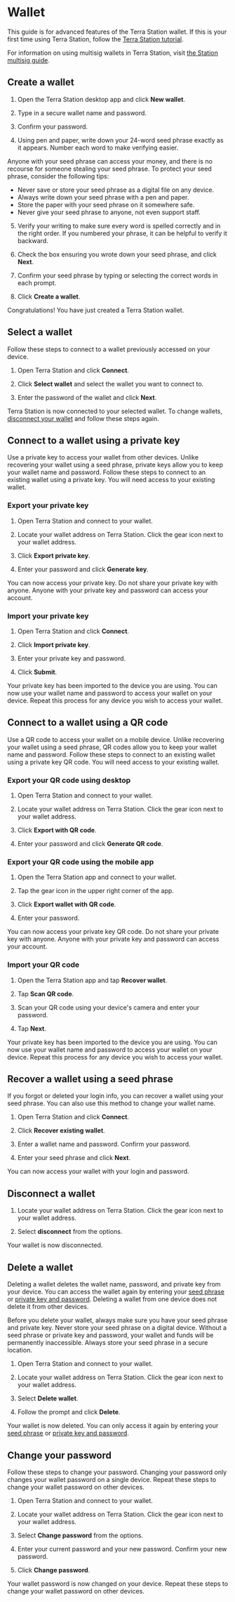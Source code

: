 
# Wallet 

This guide is for advanced features of the Terra Station wallet. If this is your first time using Terra Station, follow the [Terra Station tutorial](./download/terra-station-desktop.mdx).

For information on using multisig wallets in Terra Station, visit [the Station multisig guide](./multisig.mdx).

## Create a wallet

1. Open the Terra Station desktop app and click **New wallet**.

2. Type in a secure wallet name and password.

3. Confirm your password.

4. Using pen and paper, write down your 24-word seed phrase exactly as it appears. Number each word to make verifying easier.

<Admonition type="danger" title="Protect your seed phrase">

Anyone with your seed phrase can access your money, and there is no recourse for someone stealing your seed phrase. To protect your seed phrase, consider the following tips:

- Never save or store your seed phrase as a digital file on any device.
- Always write down your seed phrase with a pen and paper.
- Store the paper with your seed phrase on it somewhere safe.
- Never give your seed phrase to anyone, not even support staff.

</Admonition>


5. Verify your writing to make sure every word is spelled correctly and in the right order. If you numbered your phrase, it can be helpful to verify it backward.

5. Check the box ensuring you wrote down your seed phrase, and click **Next**.

6. Confirm your seed phrase by typing or selecting the correct words in each prompt.

7. Click **Create a wallet**.

Congratulations! You have just created a Terra Station wallet.

## Select a wallet

Follow these steps to connect to a wallet previously accessed on your device.

1. Open Terra Station and click **Connect**.

2. Click **Select wallet** and select the wallet you want to connect to.

3. Enter the password of the wallet and click **Next**.

Terra Station is now connected to your selected wallet. To change wallets, [disconnect your wallet](#disconnect-a-wallet) and follow these steps again.

## Connect to a wallet using a private key

Use a private key to access your wallet from other devices. Unlike recovering your wallet using a seed phrase, private keys allow you to keep your wallet name and password. Follow these steps to connect to an existing wallet using a private key. You will need access to your existing wallet.

### Export your private key

1. Open Terra Station and connect to your wallet.

2. Locate your wallet address on Terra Station. Click the gear icon next to your wallet address.

3. Click **Export private key**.

4. Enter your password and click **Generate key**.

You can now access your private key. Do not share your private key with anyone. Anyone with your private key and password can access your account.

### Import your private key

1. Open Terra Station and click **Connect**.

2. Click **Import private key**.

3. Enter your private key and password.

4. Click **Submit**.

Your private key has been imported to the device you are using. You can now use your wallet name and password to access your wallet on your device. Repeat this process for any device you wish to access your wallet.

## Connect to a wallet using a QR code

Use a QR code to access your wallet on a mobile device. Unlike recovering your wallet using a seed phrase, QR codes allow you to keep your wallet name and password. Follow these steps to connect to an existing wallet using a private key QR code. You will need access to your existing wallet.

### Export your QR code using desktop

1. Open Terra Station and connect to your wallet.

2. Locate your wallet address on Terra Station. Click the gear icon next to your wallet address.

3. Click **Export with QR code**.

4. Enter your password and click **Generate QR code**.

### Export your QR code using the mobile app

1. Open the Terra Station app and connect to your wallet.

2. Tap the gear icon in the upper right corner of the app.

3. Click **Export wallet with QR code**.

4. Enter your password.

You can now access your private key QR code. Do not share your private key with anyone. Anyone with your private key and password can access your account.

### Import your QR code

1. Open the Terra Station app and tap **Recover wallet**.

2. Tap **Scan QR code**.

3. Scan your QR code using your device's camera and enter your password.

4. Tap **Next**.

Your private key has been imported to the device you are using. You can now use your wallet name and password to access your wallet on your device. Repeat this process for any device you wish to access your wallet.

## Recover a wallet using a seed phrase

If you forgot or deleted your login info, you can recover a wallet using your seed phrase. You can also use this method to change your wallet name.

1. Open Terra Station and click **Connect**.

2. Click **Recover existing wallet**.

3. Enter a wallet name and password. Confirm your password.

4. Enter your seed phrase and click **Next**.

You can now access your wallet with your login and password.

## Disconnect a wallet

1. Locate your wallet address on Terra Station. Click the gear icon next to your wallet address.

2. Select **disconnect** from the options.

Your wallet is now disconnected.

## Delete a wallet

Deleting a wallet deletes the wallet name, password, and private key from your device. You can access the wallet again by entering your [seed phrase](#recover-a-wallet-using-a-seed-phrase) or [private key and password](#connect-to-a-wallet-using-a-private-key). Deleting a wallet from one device does not delete it from other devices.

<Admonition type="danger" title="Write down your seed phrase">

Before you delete your wallet, always make sure you have your seed phrase and private key. Never store your seed phrase on a digital device. Without a seed phrase or private key and password, your wallet and funds will be permanently inaccessible. Always store your seed phrase in a secure location.


</Admonition>

1. Open Terra Station and connect to your wallet.

2. Locate your wallet address on Terra Station. Click the gear icon next to your wallet address.

3. Select **Delete wallet**.

4. Follow the prompt and click **Delete**.

Your wallet is now deleted. You can only access it again by entering your [seed phrase](#recover-a-wallet-using-a-seed-phrase) or [private key and password](#connect-to-a-wallet-using-a-private-key).

## Change your password

Follow these steps to change your password. Changing your password only changes your wallet password on a single device. Repeat these steps to change your wallet password on other devices.

1. Open Terra Station and connect to your wallet.

2. Locate your wallet address on Terra Station. Click the gear icon next to your wallet address.

3. Select **Change password** from the options.

4. Enter your current password and your new password. Confirm your new password.

5. Click **Change password**.

Your wallet password is now changed on your device. Repeat these steps to change your wallet password on other devices.
